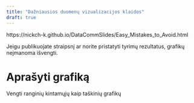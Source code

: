 ```yaml
---
title: "Dažniausios duomenų vizualizacijos klaidos"
draft: true
---
```


https://nickch-k.github.io/DataCommSlides/Easy_Mistakes_to_Avoid.html

Jeigu publikuojate straipsnį ar norite pristatyti tyrimų rezultatus, grafikų neįmanoma išvengti.

# Aprašyti grafiką

Vengti ranginių kintamųjų kaip taškinių grafikų

